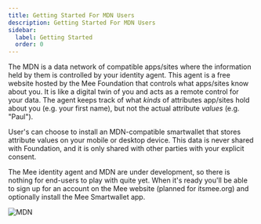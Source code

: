 ```yaml
---
title: Getting Started For MDN Users
description: Getting Started For MDN Users
sidebar:
  label: Getting Started
  order: 0
---
```


The MDN is a data network of compatible apps/sites where the information held by them is controlled by your identity agent. This agent is a free website hosted by the Mee Foundation that controls what apps/sites know about you. It is like a digital twin of you and acts as a remote control for your data. The agent keeps track of what *kinds* of attributes app/sites hold about you (e.g. your first name), but not the actual attribute *values* (e.g. "Paul"). 

User's can choose to install an MDN-compatible smartwallet that stores attribute values on your mobile or desktop device. This data is never shared with Foundation, and it is only shared with other parties with your explicit consent. 

The Mee identity agent and MDN are under development, so there is nothing for end-users to play with quite yet. When it's ready you'll be able to sign up for an account on the Mee website (planned for itsmee.org) and optionally install the Mee Smartwallet app. 

![MDN](../../images/MDN.png)





